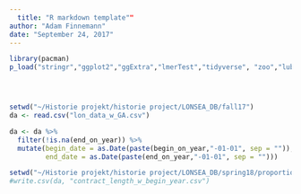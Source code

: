 ```yaml
---
  title: "R markdown template""
author: "Adam Finnemann"
date: "September 24, 2017"
---
```


```r

library(pacman)
p_load("stringr","ggplot2","ggExtra","lmerTest","tidyverse", "zoo","lubridate", "data.table")




setwd("~/Historie projekt/historie project/LONSEA_DB/fall17")
da <- read.csv("lon_data_w_GA.csv")
```


```r
da <- da %>%
  filter(!is.na(end_on_year)) %>% 
  mutate(begin_date = as.Date(paste(begin_on_year,"-01-01", sep = "")),
         end_date = as.Date(paste(end_on_year,"-01-01", sep = "")))

```

```r
setwd("~/Historie projekt/historie project/LONSEA_DB/spring18/proportion_of_scandis")
#write.csv(da, "contract_length_w_begin_year.csv")
```


